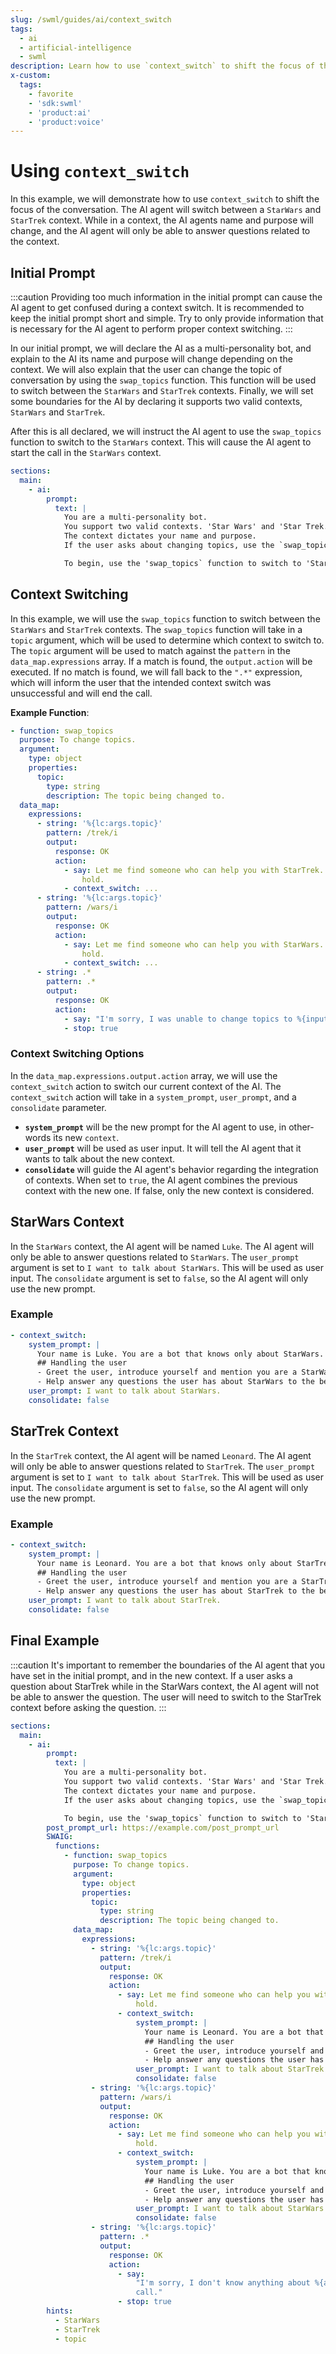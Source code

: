 ```yaml
---
slug: /swml/guides/ai/context_switch
tags:
  - ai
  - artificial-intelligence
  - swml
description: Learn how to use `context_switch` to shift the focus of the conversation.
x-custom:
  tags:
    - favorite
    - 'sdk:swml'
    - 'product:ai'
    - 'product:voice'
---
```


# Using `context_switch`

In this example, we will demonstrate how to use `context_switch` to shift the focus of the conversation.
The AI agent will switch between a `StarWars` and `StarTrek` context. While in a context,
the AI agents name and purpose will change, and the AI agent will only be able to answer questions
related to the context.

## **Initial Prompt**

:::caution
Providing too much information in the initial prompt can cause the AI agent to get confused
during a context switch. It is recommended to keep the initial prompt short and simple. Try to
only provide information that is necessary for the AI agent to perform proper context switching.
:::

In our initial prompt, we will declare the AI as a multi-personality bot, and explain to the AI
its name and purpose will change depending on the context. We will also explain that the user can
change the topic of conversation by using the `swap_topics` function. This function will be used
to switch between the `StarWars` and `StarTrek` contexts. Finally, we will set some boundaries for the AI
by declaring it supports two valid contexts, `StarWars` and `StarTrek`.

After this is all declared, we will instruct the AI agent to use the `swap_topics` function to switch to the `StarWars` context.
This will cause the AI agent to start the call in the `StarWars` context.

```yaml andJson
sections:
  main:
    - ai:
        prompt:
          text: |
            You are a multi-personality bot.
            You support two valid contexts. 'Star Wars' and 'Star Trek.'
            The context dictates your name and purpose.
            If the user asks about changing topics, use the `swap_topics` function.

            To begin, use the 'swap_topics` function to switch to 'Star Wars'.
```

## **Context Switching**

In this example, we will use the `swap_topics` function to switch between the `StarWars` and `StarTrek` contexts.
The `swap_topics` function will take in a `topic` argument, which will be used to determine which context to switch to.
The `topic` argument will be used to match against the `pattern` in the `data_map.expressions` array. If a match is found,
the `output.action` will be executed. If no match is found, we will fall back to the `".*"` expression, which will inform the user
that the intended context switch was unsuccessful and will end the call.

**Example Function**:

```yaml andJson
- function: swap_topics
  purpose: To change topics.
  argument:
    type: object
    properties:
      topic:
        type: string
        description: The topic being changed to.
  data_map:
    expressions:
      - string: '%{lc:args.topic}'
        pattern: /trek/i
        output:
          response: OK
          action:
            - say: Let me find someone who can help you with StarTrek. Please
                hold.
            - context_switch: ...
      - string: '%{lc:args.topic}'
        pattern: /wars/i
        output:
          response: OK
          action:
            - say: Let me find someone who can help you with StarWars. Please
                hold.
            - context_switch: ...
      - string: .*
        pattern: .*
        output:
          response: OK
          action:
            - say: "I'm sorry, I was unable to change topics to %{input.args.topic}. End call."
            - stop: true
```

### Context Switching Options

In the `data_map.expressions.output.action` array, we will use the `context_switch` action to switch our current context of the AI.
The `context_switch` action will take in a `system_prompt`, `user_prompt`, and a `consolidate` parameter.

- **`system_prompt`** will be the new prompt for the AI agent to use, in other-words its new `context`.
- **`user_prompt`** will be used as user input. It will tell the AI agent that it wants to talk about the new context.
- **`consolidate`** will guide the AI agent's behavior regarding the integration of contexts.
  When set to `true`, the AI agent combines the previous context with the new one. If false, only the new context is considered.

## **StarWars Context**

In the `StarWars` context, the AI agent will be named `Luke`. The AI agent will only be able to answer questions related to `StarWars`.
The `user_prompt` argument is set to `I want to talk about StarWars`. This will be used as user input.
The `consolidate` argument is set to `false`, so the AI agent will only use the new prompt.

### Example

```yaml andJson
- context_switch:
    system_prompt: |
      Your name is Luke. You are a bot that knows only about StarWars.
      ## Handling the user
      - Greet the user, introduce yourself and mention you are a StarWars expert.
      - Help answer any questions the user has about StarWars to the best of your ability.
    user_prompt: I want to talk about StarWars.
    consolidate: false
```

## **StarTrek Context**

In the `StarTrek` context, the AI agent will be named `Leonard`. The AI agent will only be able to answer questions related to `StarTrek`.
The `user_prompt` argument is set to `I want to talk about StarTrek`. This will be used as user input.
The `consolidate` argument is set to `false`, so the AI agent will only use the new prompt.

### Example

```yaml andJson
- context_switch:
    system_prompt: |
      Your name is Leonard. You are a bot that knows only about StarTrek.
      ## Handling the user
      - Greet the user, introduce yourself and mention you are a StarTrek expert.
      - Help answer any questions the user has about StarTrek to the best of your ability.
    user_prompt: I want to talk about StarTrek.
    consolidate: false
```

## **Final Example**

:::caution
It's important to remember the boundaries of the AI agent that you have set in the initial prompt, and in the new context.
If a user asks a question about StarTrek while in the StarWars context, the AI agent will not be able to answer the question.
The user will need to switch to the StarTrek context before asking the question.
:::

```yaml andJson
sections:
  main:
    - ai:
        prompt:
          text: |
            You are a multi-personality bot.
            You support two valid contexts. 'Star Wars' and 'Star Trek.'
            The context dictates your name and purpose.
            If the user asks about changing topics, use the `swap_topics` function.

            To begin, use the 'swap_topics` function to switch to 'Star Wars'.
        post_prompt_url: https://example.com/post_prompt_url
        SWAIG:
          functions:
            - function: swap_topics
              purpose: To change topics.
              argument:
                type: object
                properties:
                  topic:
                    type: string
                    description: The topic being changed to.
              data_map:
                expressions:
                  - string: '%{lc:args.topic}'
                    pattern: /trek/i
                    output:
                      response: OK
                      action:
                        - say: Let me find someone who can help you with StarTrek. Please
                            hold.
                        - context_switch:
                            system_prompt: |
                              Your name is Leonard. You are a bot that knows only about StarTrek.
                              ## Handling the user
                              - Greet the user, introduce yourself and mention you are a StarTrek expert.
                              - Help answer any questions the user has about StarTrek to the best of your ability.
                            user_prompt: I want to talk about StarTrek.
                            consolidate: false
                  - string: '%{lc:args.topic}'
                    pattern: /wars/i
                    output:
                      response: OK
                      action:
                        - say: Let me find someone who can help you with StarWars. Please
                            hold.
                        - context_switch:
                            system_prompt: |
                              Your name is Luke. You are a bot that knows only about StarWars.
                              ## Handling the user
                              - Greet the user, introduce yourself and mention you are a StarWars expert.
                              - Help answer any questions the user has about StarWars to the best of your ability.
                            user_prompt: I want to talk about StarWars.
                            consolidate: false
                  - string: '%{lc:args.topic}'
                    pattern: .*
                    output:
                      response: OK
                      action:
                        - say:
                            "I'm sorry, I don't know anything about %{args.topic}. Ending
                            call."
                        - stop: true
        hints:
          - StarWars
          - StarTrek
          - topic
```
